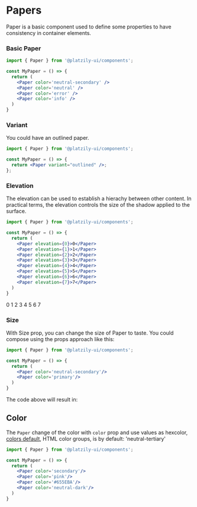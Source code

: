 
# Papers

Paper is a basic component used to define some properties to have consistency in container elements.

<div style={{ display: 'grid', gridTemplateColumns: 'auto auto', justifyContent: 'center' }}>
  <PaperComponent elevation={1} />
  <PaperComponent color="secondary" />
  <PaperComponent elevation={4} color="neutral" />
  <PaperComponent variant="outlined" />
</div>

### Basic Paper

```jsx
import { Paper } from '@platzily-ui/components';

const MyPaper = () => {
  return (
    <Paper color='neutral-secondary' />
    <Paper color='neutral' />
    <Paper color='error' />
    <Paper color='info' />
  )
}

```

<div style={{ display: 'grid', gridTemplateColumns: 'auto auto', justifyContent: 'center' }}>
  <PaperComponent color="neutral-secondary" />
  <PaperComponent color="neutral" />
  <PaperComponent color="error" />
  <PaperComponent color="info" />
</div>

### Variant

You could have an outlined paper.

```jsx
import { Paper } from '@platzily-ui/components';

const MyPaper = () => {
  return <Paper variant="outlined" />;
};
```

<div align="center">
  <PaperComponent variant="outlined" />
</div>

### Elevation

The elevation can be used to establish a hierachy between other content. In practical terms, the elevation controls the size of the shadow applied to the surface.

```jsx
import { Paper } from '@platzily-ui/components';

const MyPaper = () => {
  return (
    <Paper elevation={0}>0</Paper>
    <Paper elevation={1}>1</Paper>
    <Paper elevation={2}>2</Paper>
    <Paper elevation={3}>3</Paper>
    <Paper elevation={4}>4</Paper>
    <Paper elevation={5}>5</Paper>
    <Paper elevation={6}>6</Paper>
    <Paper elevation={7}>7</Paper>
  )
}

```

<div style={{ display: 'grid', gridTemplateColumns: 'auto auto', justifyContent: 'center' }}>
  <PaperComponent style={{ display: 'flex', justifyContent: 'center', alignItems: 'center' }} elevation={0}>0</PaperComponent>
  <PaperComponent style={{ display: 'flex', justifyContent: 'center', alignItems: 'center' }} elevation={1}>1</PaperComponent>
  <PaperComponent style={{ display: 'flex', justifyContent: 'center', alignItems: 'center' }} elevation={2}>2</PaperComponent>
  <PaperComponent style={{ display: 'flex', justifyContent: 'center', alignItems: 'center' }} elevation={3}>3</PaperComponent>
  <PaperComponent style={{ display: 'flex', justifyContent: 'center', alignItems: 'center' }} elevation={4}>4</PaperComponent>
  <PaperComponent style={{ display: 'flex', justifyContent: 'center', alignItems: 'center' }} elevation={5}>5</PaperComponent>
  <PaperComponent style={{ display: 'flex', justifyContent: 'center', alignItems: 'center' }} elevation={6}>6</PaperComponent>
  <PaperComponent style={{ display: 'flex', justifyContent: 'center', alignItems: 'center' }} elevation={7}>7</PaperComponent>
</div>

### Size

With Size prop, you can change the size of Paper to taste. You could compose using the props approach like this:

```jsx
import { Paper } from '@platzily-ui/components';

const MyPaper = () => {
  return (
    <Paper color='neutral-secondary'/>
    <Paper color='primary'/>
  )
}

```

The code above will result in:

<div style={{ display: 'grid', gridTemplateColumns: 'auto auto', justifyContent: 'center' }}>
  <PaperComponent color="neutral-secondary" />
  <PaperComponent color="primary" />
</div>

## Color

The `Paper` change of the color with `color` prop and use values as hexcolor, [colors default](/platzily-ui/colors), HTML color groups, is by default: 'neutral-tertiary'

```jsx
import { Paper } from '@platzily-ui/components';

const MyPaper = () => {
  return (
    <Paper color='secondary'/>
    <Paper color='pink'/>
    <Paper color='#655EBA'/>
    <Paper color='neutral-dark'/>
  )
}

```

<div style={{ display: 'grid', gridTemplateColumns: 'auto auto', justifyContent: 'center' }}>
  <PaperComponent color="secondary" />
  <PaperComponent color="pink" />
  <PaperComponent color="#655eba" />
  <PaperComponent color="neutral-dark" />
</div>
